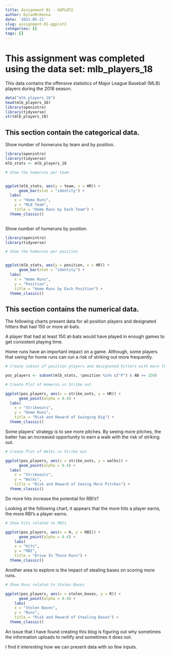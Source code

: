 ```yaml
---
title: Assignment 01 - GGPLOT2
author: DylanMcKenna
date: '2021-05-21'
slug: assignment-01-ggplot2
categories: []
tags: []
---
```



#  This assignment was completed using the data set: mlb_players_18

This data contains the offensive statistics of Major League Baseball (MLB) players during the 2018 season.


```r


data("mlb_players_18")
head(mlb_players_18)
library(openintro)
library(tidyverse)
str(mlb_players_18)

```


## This section contain the categorical data.

Show number of homeruns by team and by position.


```r
library(openintro)
library(tidyverse)
mlb_stats <- mlb_players_18

# Show the homeruns per team


ggplot(mlb_stats, aes(y = team, x = HR)) +
      geom_bar(stat = "identity") +
  labs(
    x = "Home Runs",
    y = "MLB Team",
    title = "Home Runs by Each Team") +
  theme_classic()
         
```


Show number of homeruns by position.


```r

library(openintro)
library(tidyverse)

# Show the homeruns per position


ggplot(mlb_stats, aes(y = position, x = HR)) +
      geom_bar(stat = "identity") +
  labs(
    x = "Home Runs",
    y = "Position",
    title = "Home Runs by Each Position") +
  theme_classic()

```


## This section contains the numerical data.

The following charts present data for all position players and designated hitters that had 150 or more at-bats.

A player that had at least 150 at-bats would have played in enough games to get consistent playing time.

Home runs have an important impact on a game. Although, some players that swing for home runs can run a risk of striking out more frequently.

```r

# Create subset of position players and designated hitters with more than 150 at-bats

pos_players <- subset(mlb_stats, !position %in% c("P") & AB >= 150)

# Create Plot of Homerun vs Strike out

ggplot(pos_players, aes(x = strike_outs, y = HR)) +
      geom_point(alpha = 0.4) +
  labs(
    x = "Strikeouts",
    y = "Home Runs",
    title = "Risk and Reward of Swinging Big") +
  theme_classic()

```

Some players' strategy is to see more pitches. By seeing more pitches, the batter has an increased opportunity to earn a walk with the risk of striking out.

 
```r

# Create Plot of Walks vs Strike out

ggplot(pos_players, aes(x = strike_outs, y = walks)) +
      geom_point(alpha = 0.4) +
  labs(
    x = "Strikeouts",
    y = "Walks",
    title = "Risk and Reward of Seeing More Pitches") +
  theme_classic()

```

Do more hits increase the potential for RBI's?

Looking at the following chart, it appears that the more hits a player earns, the more RBI's a player earns.


```r

# Show hits related to RBIs

ggplot(pos_players, aes(x = H, y = RBI)) +
      geom_point(alpha = 0.4) +
    labs(
    x = "Hits",
    y = "RBI",
    title = "Drive In Those Runs") + 
  theme_classic()

```

Another area to explore is the impact of stealing bases on scoring more runs. 


```r

# Show Runs related to Stolen Bases

ggplot(pos_players, aes(x = stolen_bases, y = R)) +
      geom_point(alpha = 0.4) +
    labs(
    x = "Stolen Bases",
    y = "Runs",
    title = "Risk and Reward of Stealing Bases") + 
  theme_classic()

```


An issue that I have found creating this blog is figuring out why sometimes the information uploads to netlify and sometimes it does not.  

I find it interesting how we can present data with so few inputs.
